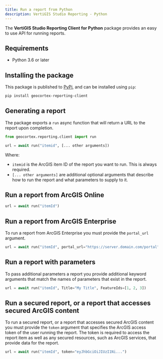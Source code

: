 ```yaml
---
title: Run a report from Python
description: VertiGIS Studio Reporting - Python
---
```


The **VertiGIS Studio Reporting Client for Python** package provides an easy to use API for running reports.

## Requirements

-   Python 3.6 or later

## Installing the package

This package is published to [PyPi](https://pypi.org/project/geocortex-reporting-client/), and can be installed using `pip`:

```bash
pip install geocortex-reporting-client
```

## Generating a report

The package exports a `run` async function that will return a URL to the report upon completion.

```py
from geocortex.reporting.client import run

url = await run("itemid", [... other arguments])
```

Where:

-   `itemid` is the ArcGIS item ID of the report you want to run. This is always required.
-   `[... other arguments]` are additional optional arguments that describe how to run the report and what parameters to supply to it.

## Run a report from ArcGIS Online

```py
url = await run("itemId")
```

## Run a report from ArcGIS Enterprise

To run a report from ArcGIS Enterprise you must provide the `portal_url` argument.

```py
url = await run("itemId", portal_url="https://server.domain.com/portal")
```

## Run a report with parameters

To pass additional parameters a report you provide additional keyword arguments that match the names of parameters that exist in the report.

```py
url = await run("itemId", Title="My Title", FeatureIds=[1, 2, 3])
```

## Run a secured report, or a report that accesses secured ArcGIS content

To run a secured report, or a report that accesses secured ArcGIS content you must provide the `token` argument that specifies the ArcGIS access token of the user running the report. The token is required to access the report item as well as any secured resources, such as ArcGIS services, that provide data for the report.

```py
url = await run("itemId", token="eyJhbGciOiJIUzI1Ni...")
```
